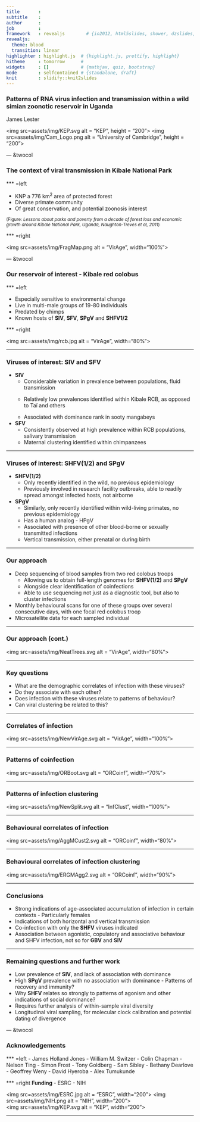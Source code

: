---
title       : 
subtitle    : 
author      : 
job         : 
framework   : revealjs        # {io2012, html5slides, shower, dzslides, ...}
revealjs: 
  theme: blood
  transition: linear
highlighter : highlight.js  # {highlight.js, prettify, highlight}
hitheme     : tomorrow      # 
widgets     : []            # {mathjax, quiz, bootstrap}
mode        : selfcontained # {standalone, draft}
knit        : slidify::knit2slides
---

### Patterns of RNA virus infection and transmission within a wild simian zoonotic reservoir in Uganda
James Lester

<img src=assets/img/KEP.svg alt = "KEP", height = "200">
<img src=assets/img/Cam_Logo.png alt = "University of Cambridge", height = "200">

--- &twocol

### The context of viral transmission in Kibale National Park

*** =left

- KNP a 776 km<sup>2</sup> area of protected forest
- Diverse primate community
- Of great conservation, and potential zoonosis interest

<small>(Figure: <i>Lessons about parks and poverty from a decade of forest loss and economic growth around Kibale National Park, Uganda, Naughton-Treves et al, 2011</i>)</small>

*** =right

<img src=assets/img/FragMap.png alt = "VirAge", width="100%">

--- &twocol

### Our reservoir of interest - Kibale red colobus

*** =left

- Especially sensitive to environmental change
- Live in multi-male groups of 19-80 individuals
- Predated by chimps
- Known hosts of **SIV**, **SFV**, **SPgV** and **SHFV1/2**

*** =right

<img src=assets/img/rcb.jpg alt = "VirAge", width="80%">

---

### Viruses of interest: **SIV** and **SFV**

- **SIV**
  - Considerable variation in prevalence between populations, fluid transmission
  - <p>Relatively low prevalences identified within Kibale RCB, as opposed to Ta&iuml; and others</p> 
  - Associated with dominance rank in sooty mangabeys
- **SFV**
  - Consistently observed at high prevalence within RCB populations, salivary transmission
  - Maternal clustering identified within chimpanzees

---

### Viruses of interest: SHFV(1/2) and SPgV

- **SHFV(1/2)**
  - Only recently identified in the wild, no previous epidemiology
  - Previously involved in research facility outbreaks, able to readily spread amongst infected hosts, not airborne
- **SPgV**
  - Similarly, only recently identified within wild-living primates, no previous epidemiology
  - Has a human analog - HPgV
  - Associated with presence of other blood-borne or sexually transmitted infections
  - Vertical transmission, either prenatal or during birth

---

### Our approach

- Deep sequencing of blood samples from two red colobus troops
  - Allowing us to obtain full-length genomes for **SHFV(1/2)** and **SPgV**
  - Alongside clear identification of coinfections
  - Able to use sequencing not just as a diagnostic tool, but also to cluster infections
- Monthly behavioural scans for one of these groups over several consecutive days, with one focal red colobus troop
- Microsatellite data for each sampled individual

---

### Our approach (cont.)

<img src=assets/img/NeatTrees.svg alt = "VirAge", width="80%">

---

### Key questions
- What are the demographic correlates of infection with these viruses?
- Do they associate with each other?
- Does infection with these viruses relate to patterns of behaviour?
- Can viral clustering be related to this?

---

### Correlates of infection
<img src=assets/img/NewVirAge.svg alt = "VirAge", width="100%">

---

### Patterns of coinfection
<img src=assets/img/ORBoot.svg alt = "ORCoinf", width="70%">

---

### Patterns of infection clustering
<img src=assets/img/NewSplit.svg alt = "InfClust", width="100%">

---

### Behavioural correlates of infection
<img src=assets/img/AggMCust2.svg alt = "ORCoinf", width="80%">

---

### Behavioural correlates of infection clustering
<img src=assets/img/ERGMAgg2.svg alt = "ORCoinf", width="90%">

---

### Conclusions
- Strong indications of age-associated accumulation of infection in certain contexts - Particularly females
- Indications of both horizontal and vertical transmission
- Co-infection with only the **SHFV** viruses indicated
- Association between agonistic, copulatory and associative behaviour and SHFV infection, not so for **GBV** and **SIV**

---

### Remaining questions and further work

- Low prevalence of **SIV**, and lack of association with dominance
- High **SPgV** prevalence with no association with dominance - Patterns of recovery and immunity?
- Why **SHFV** relates so strongly to patterns of agonism and other indications of social dominance?
- Requires further analysis of within-sample viral diversity
- Longitudinal viral sampling, for molecular clock calibration and potential dating of divergence

--- &twocol

### Acknowledgements

*** =left
- James Holland Jones
- William M. Switzer
- Colin Chapman
- Nelson Ting
- Simon Frost
- Tony Goldberg
- Sam Sibley
- Bethany Dearlove
- Geoffrey Weny
- David Hyeroba
- Alex Tumukunde 

*** =right
**Funding**
- ESRC
- NIH

<img src=assets/img/ESRC.jpg alt = "ESRC", width="200">
<img src=assets/img/NIH.png alt = "NIH", width="200"><br>
<img src=assets/img/KEP.svg alt = "KEP", width="200">

---